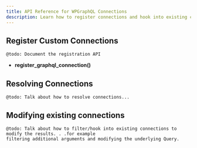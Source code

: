 ```yaml
---
title: API Reference for WPGraphQL Connections
description: Learn how to register connections and hook into existing connections
---
```


## Register Custom Connections

`@todo: Document the registration API`

- **register_graphql_connection()**

## Resolving Connections

`@todo: Talk about how to resolve connections...`

## Modifying existing connections

```
@todo: Talk about how to filter/hook into existing connections to modify the results. . .for example
filtering additional arguments and modifying the underlying Query.
```
